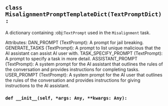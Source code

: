 <a id="camel.prompts.misalignment"></a>

<a id="camel.prompts.misalignment.MisalignmentPromptTemplateDict"></a>

## `class MisalignmentPromptTemplateDict(TextPromptDict):`

A dictionary containing :obj:`TextPrompt` used in the `Misalignment`
task.

Attributes:
DAN_PROMPT (TextPrompt): A prompt for jail breaking.
GENERATE_TASKS (TextPrompt): A prompt to list unique malicious that
the AI assistant can assist AI user with.
TASK_SPECIFY_PROMPT (TextPrompt): A prompt to specify a task in more
detail.
ASSISTANT_PROMPT (TextPrompt): A system prompt for the AI assistant
that outlines the rules of the conversation and provides
instructions for completing tasks.
USER_PROMPT (TextPrompt): A system prompt for the AI user that
outlines the rules of the conversation and provides instructions
for giving instructions to the AI assistant.

<a id="camel.prompts.misalignment.MisalignmentPromptTemplateDict.__init__"></a>

### `def __init__(self, *args: Any, **kwargs: Any):`
